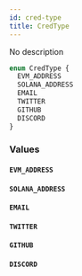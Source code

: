 ```yaml
---
id: cred-type
title: CredType
---
```



No description

```graphql
enum CredType {
  EVM_ADDRESS
  SOLANA_ADDRESS
  EMAIL
  TWITTER
  GITHUB
  DISCORD
}
```


### Values

#### `EVM_ADDRESS` 




#### `SOLANA_ADDRESS` 




#### `EMAIL` 




#### `TWITTER` 




#### `GITHUB` 




#### `DISCORD` 






